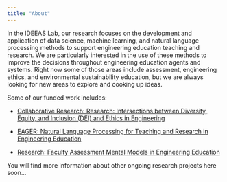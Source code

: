 ```yaml
---
title: "About"
---
```


In the IDEEAS Lab, our research focuses on the development and application of data science, machine learning, and natural language processing methods to support engineering education teaching and research. We are particularly interested in the use of these methods to improve the decisions throughout engineering education agents and systems. Right now some of those areas include assessment, engineering ethics, and environmental sustainability education, but we are always looking for new areas to explore and cooking up ideas.

Some of our funded work includes:

* [Collaborative Research: Research: Intersections between Diversity, Equity, and Inclusion (DEI) and Ethics in Engineering](https://www.nsf.gov/awardsearch/showAward?AWD_ID=2027486&HistoricalAwards=false)

* [EAGER: Natural Language Processing for Teaching and Research in Engineering Education](https://www.nsf.gov/awardsearch/showAward?AWD_ID=2107008&HistoricalAwards=false)

* [Research: Faculty Assessment Mental Models in Engineering Education](https://www.nsf.gov/awardsearch/showAward?AWD_ID=2113631&HistoricalAwards=false)


You will find more information about other ongoing research projects here soon...